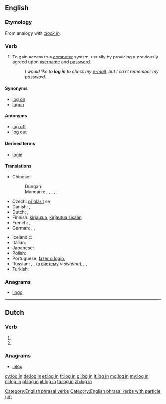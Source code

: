{{also|-login|login|lögin}}
==English==
{{wikipedia}}

===Etymology===
From analogy with ''[[clock in]]''.

===Verb===
{{en-verb|head=[[log]] [[in]]|logs in|logging in|logged in}}

# {{computing}} To gain access to a [[computer]] system, usually by providing a previously agreed upon [[username]] and [[password]].
#: ''I would like to '''log in''' to check my [[e-mail]], but I can't remember my password.''

====Synonyms====
* [[log on]]
* [[logon]]

====Antonyms====
* [[log off]]
* [[log out]]

====Derived terms====
* [[login]]

====Translations====
{{trans-top|gain access to a computer system}}
* Chinese:
*: Dungan: {{tø|dng|чинлэ|sc=Cyrl}}
*: Mandarin: {{t-|cmn|記入|sc=Hani}},  {{t|cmn|记入|tr=jìrù|sc=Hani}},  {{t|cmn|登錄|sc=Hani}},  {{t|cmn|登录|tr=dēnglù|sc=Hani}},  {{t|cmn|簽入|sc=Hani}},  {{t|cmn|签入|tr=qiānrù|sc=Hani}}
* Czech: [[přihlásit]] se
* Danish: {{t-|da|logge ind}},  {{t-|da|logge på}}
* Dutch: {{t+|nl|aanmelden}},  {{t+|nl|inloggen}}
* Finnish: [[kirjautua]], [[kirjautua sisään]]
* French: {{t+|fr|identifier|alt=s'identifier}},  {{t+|fr|connecter|alt=se connecter}}
* German: {{t+|de|anmelden|alt=sich anmelden}},  {{t+|de|einloggen|alt=sich einloggen}},  {{t+|de|einloggen}}
{{trans-mid}}
* Icelandic: {{t-|is|skrá inn}}
* Italian: {{t|it|registrarsi}}
* Japanese: {{t+|ja|ログイン|alt=ログインする|tr=roguin-suru}}
* Polish: {{t+|pl|zalogować się}}
* Portuguese: [[fazer o login]],  {{t+|pt|entrar}}
* Russian: {{t+|ru|авторизовываться|tr=avtorizóvyvatʹsja|sc=Cyrl}}, {{t+|ru|авторизоваться|tr=avtorizovátʹsja|sc=Cyrl}}, {{t+|ru|войти|tr=vojtí}} ([[в]] [[система|систему]] ''v sistému''),  {{t-|ru|подсоединиться|tr=podsojedinítʹsja}},  {{t+|ru|подключиться|tr=podključítʹsja}}, {{t-|ru|зарегистрироваться|tr=zaregistrírovatʹsja}}
* Turkish: {{t-|tr|giriş yapmak}}
{{trans-bottom}}

===Anagrams===
* [[lingo#English|lingo]]

[[Category:English phrasal verbs]]
[[Category:English phrasal verbs with particle (in)]]

----

==Dutch==

===Verb===
{{head|nl}}

# {{nl-verb-form|p=1|n=sg|t=pres|m=ind|inloggen}}
# {{nl-verb-form|m=imp|inloggen}}

===Anagrams===
* [[inlog#Dutch|inlog]]

[[cy:log in]]
[[de:log in]]
[[et:log in]]
[[fr:log in]]
[[gl:log in]]
[[lt:log in]]
[[mg:log in]]
[[my:log in]]
[[nl:log in]]
[[pl:log in]]
[[pt:log in]]
[[ta:log in]]
[[zh:log in]]